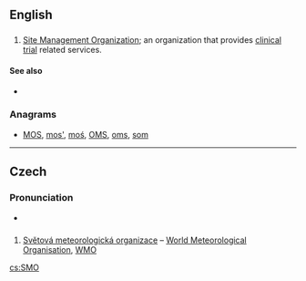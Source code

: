 ==English==

==={{initialism-old|en}}===
{{head|en}}

# [[Site Management Organization]]; an organization that provides [[clinical trial]] related services.

====See also====
* {{pedia|Site management organization}}

===Anagrams===
* [[MOS#English|MOS]], [[mos'#English|mos']], [[moś#English|moś]], [[OMS#English|OMS]], [[oms#English|oms]], [[som#English|som]]

----

==Czech==

===Pronunciation===
* {{audio|Cs-SMO.ogg|Audio|lang=cs}}

==={{initialism-old|cs}}===
{{head|cs}}

# [[Světová meteorologická organizace]] – [[World Meteorological Organisation]], [[WMO]]

[[cs:SMO]]